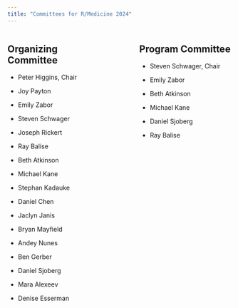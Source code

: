 ```yaml
---
title: "Committees for R/Medicine 2024"
---
```


::: columns
::: {.column width="45%"}
## Organizing Committee

-   Peter Higgins, Chair

-   Joy Payton

-   Emily Zabor

-   Steven Schwager

-   Joseph Rickert

-   Ray Balise

-   Beth Atkinson

-   Michael Kane

-   Stephan Kadauke

-   Daniel Chen

-   Jaclyn Janis

-   Bryan Mayfield

-   Andey Nunes

-   Ben Gerber

-   Daniel Sjoberg

-   Mara Alexeev

-   Denise Esserman
:::

::: {.column width="10%"}
<!-- empty column to create gap -->
:::

::: {.column width="45%"}
## Program Committee

-   Steven Schwager, Chair

-   Emily Zabor

-   Beth Atkinson

-   Michael Kane

-   Daniel Sjoberg

-   Ray Balise
:::
:::

